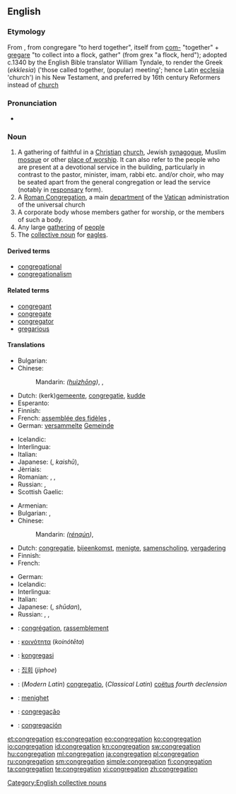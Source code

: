 {{also|congrégâtion}}
==English==

===Etymology===
From {{etyl|la}} {{term|congregatio|congregātiō|lang=la}}, from congregare "to herd together", itself from [[com-]] "together" + [[gregare]] "to collect into a flock, gather" (from grex "a flock, herd"); adopted c.1340 by the English Bible translator William Tyndale, to render the Greek (''ekklesia'') ('those called together, (popular) meeting'; hence Latin [[ecclesia]] 'church') in his New Testament, and preferred by 16th century Reformers instead of [[church]]

===Pronunciation===
* {{rhymes|eɪʃən}}

===Noun===
{{en-noun}}

# A gathering of faithful in a [[Christian]] [[church]], Jewish [[synagogue]], Muslim [[mosque]] or other [[place of worship]].  It can also refer to the people who are present at a devotional service in the building, particularly in contrast to the pastor, minister, imam, rabbi etc. and/or choir, who may be seated apart from the general congregation or lead the service (notably in [[responsary]] form).
# A [[Roman Congregation]], a main [[department]] of the [[Vatican]] administration of the universal church
# A corporate body whose members gather for worship, or the members of such a body.
# Any large [[gathering]] of [[people]]
# The [[collective noun]] for [[eagle|eagles]].

====Derived terms====
* [[congregational]]
* [[congregationalism]]

====Related terms====
* [[congregant]]
* [[congregate]]
* [[congregator]]
* [[gregarious]]

====Translations====
{{trans-top|A religious gathering of people in a place of worship; its ordinary audience}}
* Bulgarian: {{t-|bg|паство|n}}
* Chinese:
*: Mandarin: {{zh-ts|會眾|会众}} ''([[huì]][[zhōng]])'', {{t|cmn|會眾|sc=Hani}}, {{t|cmn|会众|tr=huìzhōng|sc=Hani}}
* Dutch: (kerk)[[gemeente]], [[congregatie]], [[kudde]]
* Esperanto: {{t-|eo|kongregacio}}
* Finnish: {{t+|fi|seurakunta}}
* French: [[assemblée des fidèles]] {{f}}, {{t|fr|assemblée des fidèles|f}}
* German: [[versammelt]]e [[Gemeinde]] {{f}}
{{trans-mid}}
* Icelandic: {{t-|is|söfnuður|m}}
* Interlingua: {{t-|ia|congregation|xs=Interlingua}}
* Italian: {{t-|it|assemblea}}
* Japanese: {{Jpan|[[会衆]]}} ({{Jpan|[[かいしゅう]]}}, ''kaishū''), {{t|ja|会衆|tr=かいしゅう, kaishū|sc=Jpan}}
* Jèrriais: {{tø|roa-jer|congrégâtion|f}}
* Romanian: {{t-|ro|congregație|f}}, {{t-|ro|adunare de fideli}}, {{t-|ro|organzație fondată religios|f}}
* Russian: {{t+|ru|конгрегация|tr=kongregácija|f}}, {{t|ru|паства|f|tr=pástva|sc=Cyrl}}
* Scottish Gaelic: {{t-|gd|coitheanal|m}}
{{trans-bottom}}

{{trans-top|A large gathering of people}}
* Armenian: {{t-|hy|հավաքույթ|tr=havak’uyt’}}
* Bulgarian: {{t+|bg|сбор|m}},  {{t+|bg|струпване}}
* Chinese:
*: Mandarin: {{zh-ts|人群|人群}} ''([[rén]][[qún]])'', {{t|cmn|人群|tr=rénqún|sc=Hani}}
* Dutch: [[congregatie]], [[bijeenkomst]], [[menigte]], [[samenscholing]], [[vergadering]]
* Finnish: {{t-|fi|väkijoukko}}
* French: {{t+|fr|assemblée|f}}
{{trans-mid}}
* German: {{t+|de|Versammlung|f}}
* Icelandic: {{t+|is|mannsöfnuður|m}}
* Interlingua: {{t-|ia|congregation|xs=Interlingua}}
* Italian: {{t+|it|congregazione}}
* Japanese: {{Jpan|[[集団]]}} ({{Jpan|[[しゅうだん]]}}, ''shūdan''), {{t|ja|集団|tr=しゅうだん, shūdan|sc=Jpan}}
* Russian: {{t+|ru|собрание|tr=sobránije|n}}, {{t+|ru|скопление|tr=skopl'énije|n}}, {{t+|ru|сходка|tr=sχódka|f}}
{{trans-bottom}}

{{trans-see|Roman Congreation}}

{{checktrans-top}}
* {{ttbc|fr}}: [[congrégation]], [[rassemblement]]
* {{ttbc|el}}: [[κοινότητα]] (''koinótēta'')
* {{ttbc|id}}: [[kongregasi]]
* {{ttbc|ko}}: [[집회]] (''jiphoe'')
{{trans-mid}}
* {{ttbc|la}}: (''Modern Latin'') [[congregatio]], (''Classical Latin'') [[coëtus]] ''fourth declension''
* {{ttbc|no}}: [[menighet]]
* {{ttbc|pt}}: [[congregação]]
* {{ttbc|es}}: [[congregación]]
{{trans-bottom}}

[[Category:English collective nouns]]

[[et:congregation]]
[[es:congregation]]
[[eo:congregation]]
[[ko:congregation]]
[[io:congregation]]
[[id:congregation]]
[[kn:congregation]]
[[sw:congregation]]
[[hu:congregation]]
[[ml:congregation]]
[[ja:congregation]]
[[pl:congregation]]
[[ru:congregation]]
[[sm:congregation]]
[[simple:congregation]]
[[fi:congregation]]
[[ta:congregation]]
[[te:congregation]]
[[vi:congregation]]
[[zh:congregation]]